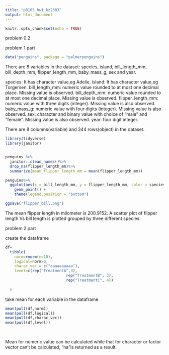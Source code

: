 ```yaml
---
title: "p8105_hw1_kz2383"
output: html_document
---
```


```r
knitr::opts_chunk$set(echo = TRUE)
```

problem 0.2

problem 1 part 



```r
data("penguins", package = "palmerpenguins")


```
There are 8 variables in the dataset: species, island, bill_length_mm, bill_depth_mm, flipper_length_mm, baby_mass_g, sex and year.

species: It has character value,eg Adelie.
island: It has character value,eg Torgersen.
bill_length_mm: numeric value rounded to at most one decimal place. Missing value is observed.
bill_depth_mm: numeric value rounded to at most one decimal place. Missing value is observed.
flipper_length_mm: numeric value with three digits (integer). Missing value is also observed.
baby_mass_g: numeric value with four digits (integer). Missing value is also observed.
sex: character and binary value with choice of "male" and "female". Missing value is also observed.
year: four digit integer. 

There are 8 columns(variable) and 344 rows(object) in the dataset.


```r
library(tidyverse)
library(janitor)


penguins %>%
  janitor::clean_names()%>%
  drop_na(flipper_length_mm)%>%
  summarize(mean_flipper_length_mm = mean(flipper_length_mm)) 

penguins%>%
  ggplot(aes(x = bill_length_mm, y = flipper_length_mm, color = species)) + 
    geom_point() +
    theme(legend.position = "bottom")

ggsave("flipper_bill.png")
```
The mean flipper length in milometer is 200.9152. A scatter plot of flipper length Vs bill length is plotted grouped by three different species. 





problem 2 part


create the  dataframe
```r
df=
  tibble(
    norm=rnorm(n=10),
    logical=norm>0,
    charac_vec = c("aaaaaaaaaa"),
    level=c(rep("TreatmentA",3),
                           rep("TreatmentB", 3),
                           rep("TreatmentC", 4))
    
  )
```


take mean for each variable in the dataframe


```r
mean(pull(df,norm))
mean(pull(df,logical))
mean(pull(df,charac_vec))
mean(pull(df,level))
  
  
```
Mean for numeric value can be calculated while that for character or factor vector can't be calculated, "na"is returned as a result. 
